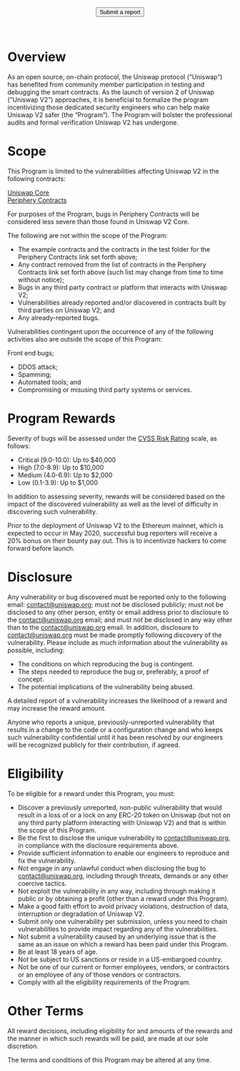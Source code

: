 

<BG />

<div style={{maxWidth: '650px', margin: '0px auto'}}>
<Title>Uniswap Bug Bounty</Title>

<center>
  <Button style={{color: 'white'}} href="mailto:contact@uniswap.org">
    Submit a report
  </Button>
</center>
<br/>
<br/>


# Overview

As an open source, on-chain protocol, the Uniswap protocol (“Uniswap”) has benefited from community member participation in testing and debugging the smart contracts. As the launch of version 2 of Uniswap (“Uniswap V2”) approaches, it is beneficial to formalize the program incentivizing those dedicated security engineers who can help make Uniswap V2 safer (the “Program”). The Program will bolster the professional audits and formal verification Uniswap V2 has undergone.

# Scope

This Program is limited to the vulnerabilities affecting Uniswap V2 in the following contracts:

[Uniswap Core](https://github.com/Uniswap/uniswap-v2-core) <br/>
[Periphery Contracts](https://github.com/Uniswap/uniswap-v2-periphery)

For purposes of the Program, bugs in Periphery Contracts will be considered less severe than those found in Uniswap V2 Core.
 
The following are not within the scope of the Program:
 
- The example contracts and the contracts in the test folder for the Periphery Contracts link set forth above; 
- Any contract removed from the list of contracts in the Periphery Contracts link set forth above (such list may change from time to time without notice); 
- Bugs in any third party contract or platform that interacts with Uniswap V2;
- Vulnerabilities already reported and/or discovered in contracts built by third parties on Uniswap V2; and
- Any already-reported bugs.
 
Vulnerabilities contingent upon the occurrence of any of the following activities also are outside the scope of this Program:
 
Front end bugs;
- DDOS attack;
- Spamming;
- Automated tools; and
- Compromising or misusing third party systems or services.


# **Program Rewards**

Severity of bugs will be assessed under the [CVSS Risk Rating](https://www.first.org/cvss/calculator/3.0) scale, as follows:   
 
- Critical (9.0-10.0): Up to $40,000
- High (7.0-8.9): Up to $10,000
- Medium (4.0-6.9): Up to $2,000
- Low (0.1-3.9): Up to $1,000
 
In addition to assessing severity, rewards will be considered based on the impact of the discovered vulnerability as well as the level of difficulty in discovering such vulnerability.
 
Prior to the deployment of Uniswap V2 to the Ethereum mainnet, which is expected to occur in May 2020, successful bug reporters will receive a 20% bonus on their bounty pay out. This is to incentivize hackers to come forward before launch. 


# **Disclosure**

Any vulnerability or bug discovered must be reported only to the following email: contact@uniswap.org; must not be disclosed publicly; must not be disclosed to any other person, entity or email address prior to disclosure to the [contact@uniswap.org](mailto:contact@uniswap.org) email; and must not be disclosed in any way other than to the contact@uniswap.org email.  In addition, disclosure to contact@uniswap.org must be made promptly following discovery of the vulnerability.
Please include as much information about the vulnerability as possible, including:
 
- The conditions on which reproducing the bug is contingent.
- The steps needed to reproduce the bug or, preferably, a proof of concept.
- The potential implications of the vulnerability being abused.

A detailed report of a vulnerability increases the likelihood of a reward and may increase the reward amount. 
 
Anyone who reports a unique, previously-unreported vulnerability that results in a change to the code or a configuration change and who keeps such vulnerability confidential until it has been resolved by our engineers will be recognized publicly for their contribution, if agreed.


# **Eligibility**

To be eligible for a reward under this Program, you must:
- Discover a previously unreported, non-public vulnerability that would result in a loss of or a lock on any ERC-20 token on Uniswap (but not on any third party platform interacting with Uniswap V2) and that is within the scope of this Program.
- Be the first to disclose the unique vulnerability to contact@uniswap.org, in compliance with the disclosure requirements above. 
- Provide sufficient information to enable our engineers to reproduce and fix the vulnerability.
- Not engage in any unlawful conduct when disclosing the bug to contact@uniswap.org, including through threats, demands or any other coercive tactics.
- Not exploit the vulnerability in any way, including through making it public or by obtaining a profit (other than a reward under this Program).
- Make a good faith effort to avoid privacy violations, destruction of data, interruption or degradation of Uniswap V2.
- Submit only one vulnerability per submission, unless you need to chain vulnerabilities to provide impact regarding any of the vulnerabilities.
- Not submit a vulnerability caused by an underlying issue that is the same as an issue on which a reward has been paid under this Program.
- Be at least 18 years of age.
- Not be subject to US sanctions or reside in a US-embargoed country.
- Not be one of our current or former employees, vendors, or contractors or an employee of any of those vendors or contractors.
- Comply with all the eligibility requirements of the Program.


# **Other Terms**

All reward decisions, including eligibility for and amounts of the rewards and the manner in which such rewards will be paid, are made at our sole discretion.  
 
The terms and conditions of this Program may be altered at any time.
 

<br/>
<br/>
<br/>

</div>
